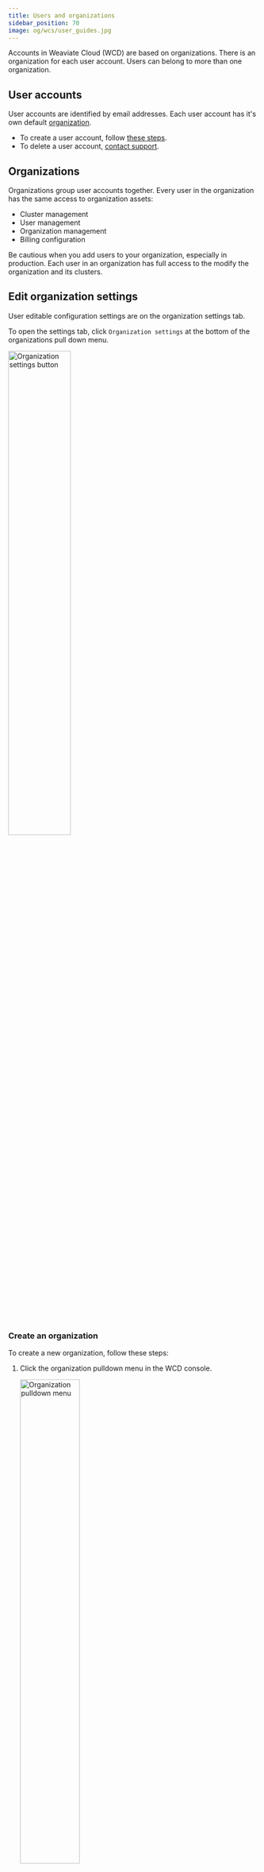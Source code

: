 ```yaml
---
title: Users and organizations
sidebar_position: 70
image: og/wcs/user_guides.jpg
---
```



Accounts in Weaviate Cloud (WCD) are based on organizations. There is an organization for each user account. Users can belong to more than one organization.

## User accounts

User accounts are identified by email addresses. Each user account has it's own default [organization](#organizations).

- To create a user account, follow [these steps](/developers/wcs/platform/create-account).
- To delete a user account, [contact support](mailto:support@weaviate.io).

## Organizations

Organizations group user accounts together. Every user in the organization has the same access to organization assets:

- Cluster management
- User management
- Organization management
- Billing configuration

Be cautious when you add users to your organization, especially in production. Each user in an organization has full access to the modify the organization and its clusters.

## Edit organization settings

User editable configuration settings are on the organization settings tab.

To open the settings tab, click `Organization settings` at the bottom of the organizations pull down menu.

<img src={OrgSettings} width="50%" alt="Organization settings button"/>

### Create an organization

To create a new organization, follow these steps:

1. Click the organization pulldown menu in the WCD console.

    <img src={OrgPulldown} width="50%" alt="Organization pulldown menu"/>

2. Click "Add new organization".
1. Enter the organization name.

WCD automatically switches the console view to the new organization.

### Switch organizations

To switch between organizations, select an organization name in the organization pulldown menu in the WCD console.

### Edit an organization name

To edit an organization name, follow these steps:

1. Open the [organization settings](#edit-organization-settings) panel.
1. Click the `Update` button.

<img src={OrgUpdateName} width="75%" alt="Update name button"/>

3. Edit the name.
1. Click the check mark to accept the change.

<img src={OrgUpdateCheckMark} width="75%" alt="Update name button"/>

### Delete an organization

To delete an organization, [contact support](mailto:support@weaviate.io).

## Manage users

Any member of an organization can add or remove a user. A new user has to have a WCD account.

### Add a user

A WCD user can be a member of more than one organization. Once a user creates an account in WCD, you can add that user to your organization.

To add a user, follow these steps:

1. Ask the user for WCD account details.

   - If the user has an account, note the email address.
   - If the user does not have an account, [create a new account](/developers/wcs/create-account).

2. Open the [organization settings](#edit-organization-settings) panel.
1. Enter the user's email address in the `Users` section. Click `Add user`.

WCD sends an email to the user when the user is added to the organization.

### Remove a user

To remove a user, follow these steps:

1. Open the [organization settings](#edit-organization-settings) panel.
1. Find the user's email address in the `Users` section.
1. Click the trashcan icon to delete the user.
1. Click `Confirm`.

If you have clusters that are created by the deleted user, those clusters are still available after the restart.

## Billing

[Billing](/developers/wcs/platform/billing.mdx) is done on an organization level.

Once a billing account is configured, every user in an organization can create new clusters or modify existing ones.

The account gets an invoice for each cluster. Cluster invoices are sent every 30 days, starting from when the cluster is created.

## Support


<SupportAndTrouble />


<CustomScriptLoader/>
